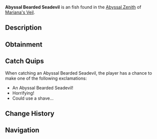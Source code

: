 {{FishInfobox
|image          = Abyssal Bearded Seadevil.png
|rarity         = Uncommon
|sea            = First Sea
|location       = [[Abyssal Zenith]]
|sublocation    = 
|sources        = Fishing Rod
|radar_location = 
|xp             = 95
|weather        = 
|time           = 
|season         = Winter
|bait           = Insect
|base_weight    = 40
|base_value     = 120
|weight_range   = 22
|base_chance    = 60
|base_resil     = 85
}}
'''Abyssal Bearded Seadevil''' is an {{Rarity|Uncommon}} fish found in the [[Abyssal Zenith]] of [[Mariana's Veil]].

== Description ==
{{Description|A terrifying fish with a glowing beard-like lure and razor-sharp teeth.|Bestiary Entry}}

== Obtainment ==
{{Description|Located in the coldest parts of the trench, typically found in groups.|Bestiary Hint}}
{{Fish Availability|
Mariana's Veil/Abyssal Zenith
|top_rods      = 
Firefly Rod\184098.89\202943.45;
Rapid Rod\178858.63\167106.76;
Fungal Rod\177978.99\177107.93;
Adventurer's Rod\177309.22\176540.76;
Fast Rod\177187.5\177187.5;
Ethereal Prism Rod\169843.22\194396.49;
Astralhook Rod\172443.01\183492.49;
Candy Cane Rod\153386.37\153386.37;
Antler Rod\166248.56\165434.91;
No-Life Rod\169135\169123.64;
Seraphic Rod\168353.89\168342.59;
Challenger's Rod\167418.12\167406.88;
Free Spirit Rod\163870.7\147353.33;
Depthseeker Rod\160734.05\131424.61;
Verdant Shear Rod\160013.08\144060.71;
Avalanche Rod\159474.54\118067.48;
Trident Rod\157584.36\118057.89;
Blazebringer Rod\154026.54\153183.44;
Rod Of The Forgotten Fang\153730.78\153720.45;
Zeus Rod\152208.2\143680.61;
Volcanic Rod\148669.84\109128.76;
Rod Of The Depths\139941.22\139931.82;
Rod Of The Exalted One\131299.11\131290.29;
Steady Rod\85188.75\64049.87
|recommended   = Ethereal Prism Rod
}}

== Catch Quips ==
When catching an Abyssal Bearded Seadevil, the player has a chance to make one of the following exclamations:
* An Abyssal Bearded Seadevil!
* Horrifying!
* Could use a shave...

== Change History ==
{{Change History|{{subst:Current Version}}}}

== Navigation ==
{{Fish Navbox|Abyssal Zenith}}